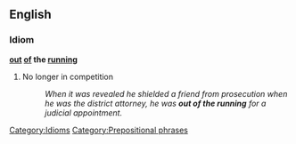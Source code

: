 ==English==

===Idiom===
'''[[out]] [[of]] the [[running]]'''

# No longer in competition
#: ''When it was revealed he shielded a friend from prosecution when he was the district attorney, he was '''out of the running''' for a judicial appointment.''

[[Category:Idioms]]
[[Category:Prepositional phrases]]